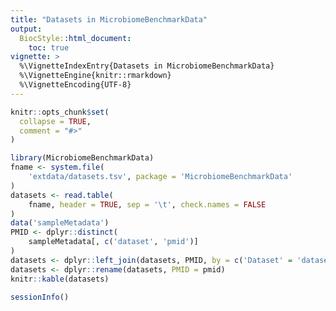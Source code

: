 ```yaml
---
title: "Datasets in MicrobiomeBenchmarkData"
output: 
  BiocStyle::html_document:
    toc: true
vignette: >
  %\VignetteIndexEntry{Datasets in MicrobiomeBenchmarkData}
  %\VignetteEngine{knitr::rmarkdown}
  %\VignetteEncoding{UTF-8}
---
```


```r
knitr::opts_chunk$set(
  collapse = TRUE,
  comment = "#>"
)
```

```r
library(MicrobiomeBenchmarkData)
fname <- system.file(
    'extdata/datasets.tsv', package = 'MicrobiomeBenchmarkData'
)
datasets <- read.table(
    fname, header = TRUE, sep = '\t', check.names = FALSE
)
data('sampleMetadata')
PMID <- dplyr::distinct(
    sampleMetadata[, c('dataset', 'pmid')]
)
datasets <- dplyr::left_join(datasets, PMID, by = c('Dataset' = 'dataset'))
datasets <- dplyr::rename(datasets, PMID = pmid)
knitr::kable(datasets)
```

```r
sessionInfo()
```

